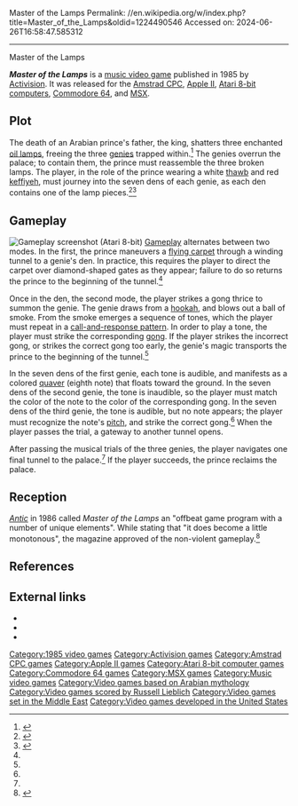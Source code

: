 Master of the Lamps
Permalink: //en.wikipedia.org/w/index.php?title=Master_of_the_Lamps&oldid=1224490546
Accessed on: 2024-06-26T16:58:47.585312



------
Master of the Lamps
{{Short description|1985 video game}}
{{Infobox video game
|image= Master of the Lamps Coverart.png
|developer = [[Activision]]
|publisher = Activision
|modes = {{Plainlist|
*Seven Trials (beginner)
*Throne Quest (standard)
*Magic Carpet (practice)
}}
|designer = Peter Kaminski
|programmer = [[Russell Lieblich]]
|composer = Russell Lieblich
|producer = Brad Fregger
|released = 1985
|genre = [[Music video game|Music]]
|platforms = [[Amstrad CPC]], [[Apple II]], [[Atari 8-bit]], [[Commodore 64]], [[MSX]]
}}

'''''Master of the Lamps''''' is a [[music video game]] published in 1985 by [[Activision]]. It was released for the [[Amstrad CPC]], [[Apple II]], [[Atari 8-bit computers]], [[Commodore 64]], and [[MSX]].

==Plot==
The death of an Arabian prince's father, the king, shatters three enchanted [[oil lamp]]s, freeing the three [[genie]]s trapped within.<ref>{{cite journal |author=<!-- ad copy writer --> |year=1985 |title=''Master of the Lamps'' |journal=[[COMPUTE!'s Gazette]] |volume=3 |issue=7 |page=29 |url=http://www.commodore.ca/gallery/magazines/gazette/Compute-Gazette-Issue-25.pdf |issn=0737-3716 |accessdate=7 June 2013}}</ref> The genies overrun the palace; to contain them, the prince must reassemble the three broken lamps. The player, in the role of the prince wearing a white [[thawb]] and red [[keffiyeh]], must journey into the seven dens of each genie, as each den contains one of the lamp pieces.<ref name="manual">{{cite web |url=http://www.atarimania.com/game-atari-400-800-xl-xe-master-of-the-lamps_3175.html |title=''Master of the Lamps Instructions'' |author=<!--Staff writer(s); no by-line.--> |website=Atari Mania |accessdate=7 June 2013}}</ref><ref>{{cite web |url=http://c64-games.blogspot.com/2009/11/master-of-lamps-manual.html |title=''Master of the Lamps'' manual |author=<!--Staff writer(s); no by-line.--> |date=25 November 2009 |website=Commodore 64 Games |accessdate=7 June 2013}}</ref>

==Gameplay==
[[File:Master_of_the_Lamps_Atari_8-bit_PAL_screenshot.png|thumb|left|Gameplay screenshot (Atari 8-bit)]]
[[Gameplay]] alternates between two modes. In the first, the prince maneuvers a [[flying carpet]] through a winding tunnel to a genie's den. In practice, this requires the player to direct the carpet over diamond-shaped gates as they appear; failure to do so returns the prince to the beginning of the tunnel.<ref name="manual" />

Once in the den, the second mode, the player strikes a gong thrice to summon the genie. The genie draws from a [[hookah]], and blows out a ball of smoke. From the smoke emerges a sequence of tones, which the player must repeat in a [[Call and response (music)|call-and-response pattern]]. In order to play a tone, the player must strike the corresponding [[gong]]. If the player strikes the incorrect gong, or strikes the correct gong too early, the genie's magic transports the prince to the beginning of the tunnel.<ref name="manual" />

In the seven dens of the first genie, each tone is audible, and manifests as a colored [[quaver]] (eighth note) that floats toward the ground. In the seven dens of the second genie, the tone is inaudible, so the player must match the color of the note to the color of the corresponding gong. In the seven dens of the third genie, the tone is audible, but no note appears; the player must recognize the note's [[Pitch (music)|pitch]], and strike the correct gong.<ref name="manual" /> When the player passes the trial, a gateway to another tunnel opens.

After passing the musical trials of the three genies, the player navigates one final tunnel to the palace.<ref name="manual" /> If the player succeeds, the prince reclaims the palace.

==Reception==
''[[Antic (magazine)|Antic]]'' in 1986 called ''Master of the Lamps'' an "offbeat game program with a number of unique elements". While stating that "it does become a little monotonous", the magazine approved of the non-violent gameplay.<ref name="antic198603">{{Cite magazine |last1=Moore |first1=Rich |last2=Plotkin |first2=David |last3=Kershaw |first3=Brad |last4=Lewis |first4=Scott |date=March 1986 |title=product reviews |url=http://www.atarimagazines.com/v4n11/productreviews.html |magazine=Antic}}</ref>

==References==
{{Reflist}}

==External links==
*{{atarimania|id=3175}}
*{{lemon64 game|id=1609|name=Master of the Lamps}}
*{{internet archive game|8b_Master_of_the_Lamps_1985_Activision_US_cr_Yogi_k_file}}

[[Category:1985 video games]]
[[Category:Activision games]]
[[Category:Amstrad CPC games]]
[[Category:Apple II games]]
[[Category:Atari 8-bit computer games]]
[[Category:Commodore 64 games]]
[[Category:MSX games]]
[[Category:Music video games]]
[[Category:Video games based on Arabian mythology]]
[[Category:Video games scored by Russell Lieblich]]
[[Category:Video games set in the Middle East]]
[[Category:Video games developed in the United States]]